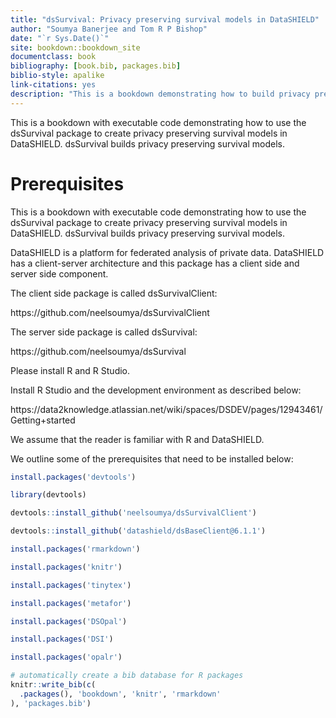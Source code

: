 ```yaml
--- 
title: "dsSurvival: Privacy preserving survival models in DataSHIELD"
author: "Soumya Banerjee and Tom R P Bishop"
date: "`r Sys.Date()`"
site: bookdown::bookdown_site
documentclass: book
bibliography: [book.bib, packages.bib]
biblio-style: apalike
link-citations: yes
description: "This is a bookdown demonstrating how to build privacy preserving survival models using dsSurvival in DataSHIELD. The output format for this example is bookdown::gitbook."
---
```


This is a bookdown with executable code demonstrating how to use the dsSurvival package to create privacy preserving survival models in DataSHIELD. dsSurvival builds privacy preserving survival models.



# Prerequisites

This is a bookdown with executable code demonstrating how to use the dsSurvival package to create privacy preserving survival models in DataSHIELD. dsSurvival builds privacy preserving survival models.

DataSHIELD is a platform for federated analysis of private data. DataSHIELD has a client-server architecture and this package has a client side and server side component.

The client side package is called dsSurvivalClient:

   https://github.com/neelsoumya/dsSurvivalClient

The server side package is called dsSurvival:

   https://github.com/neelsoumya/dsSurvival



Please install R and R Studio. 


Install R Studio and the development environment as described below:
    
   https://data2knowledge.atlassian.net/wiki/spaces/DSDEV/pages/12943461/Getting+started


We assume that the reader is familiar with R and DataSHIELD.

We outline some of the prerequisites that need to be installed below:


```r


install.packages('devtools')

library(devtools)

devtools::install_github('neelsoumya/dsSurvivalClient')

devtools::install_github('datashield/dsBaseClient@6.1.1')

install.packages('rmarkdown')

install.packages('knitr')

install.packages('tinytex')

install.packages('metafor')

install.packages('DSOpal')

install.packages('DSI')

install.packages('opalr')


```

<!-- Remember each Rmd file contains one and only one chapter, and a chapter is defined by the first-level heading `#`. -->

<!-- To compile this example to PDF, you need XeLaTeX. You are recommended to install TinyTeX (which includes XeLaTeX <https://yihui.org/tinytex/>. -->

```r
# automatically create a bib database for R packages
knitr::write_bib(c(
  .packages(), 'bookdown', 'knitr', 'rmarkdown'
), 'packages.bib')
```

